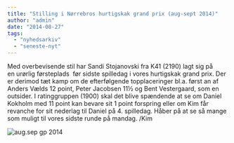 ```yaml
---
title: "Stilling i Nørrebros hurtigskak grand prix (aug-sept 2014)"
author: "admin"
date: "2014-08-27"
tags: 
  - "nyhedsarkiv"
  - "seneste-nyt"
---
```


Med overbevisende stil har Sandi Stojanovski fra K41 (2190) lagt sig på en urørlig førsteplads  før sidste spilledag i vores hurtigskak grand prix. Der er derimod tæt kamp om de efterfølgende topplaceringer bl.a. først an af Anders Vælds 12 point, Peter Jacobsen 11½ og Bent Vestergaard, som en outsider. I ratinggruppen (1900) skal det blive spændende at se om Daniel Kokholm med 11 point kan bevare sit 1 point forspring eller om Kim får revanche for sit nederlag til Daniel på 4. spilledag. Håber på at se så mange som muligt til vores sidste runde på mandag. /Kim

![aug.sep gp 2014](/images/aug.sep-gp-2014.png)
